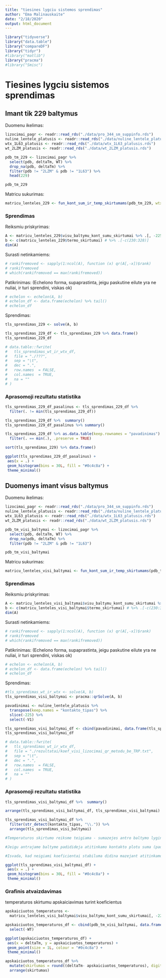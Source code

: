 ```yaml
---
title: "tiesines lygciu sistemos sprendimas"
author: "Ema Malinauskaite"
date: "2/18/2020"
output: html_document
---
```


```r
library("tidyverse")
library("data.table")
library("compareDF")
library("tidyr")
#library("matlib")
library("pracma")
#library("Smisc")
```

# Tiesines lygciu sistemos sprendimas
## Imant tik 229 baltymus
Duomenu ikelimas:
```r
lizocimai_pagr <- readr::read_rds("./data/pro_344_sm_suppinfo.rds")
nuline_lentele_platusis <- readr::read_rds("./data/nuline_lentele_platusis.rds")
wtx_1L63_platusis <- readr::read_rds("./data/wtx_1L63_platusis.rds")
wt_2LZM_platusis <- readr::read_rds("./data/wt_2LZM_platusis.rds")
```

```r
pdb_tm_229 <- lizocimai_pagr %>% 
  select(pdb, deltaTm, WT) %>% 
  drop_na(pdb, deltaTm) %>% 
  filter(pdb != "2LZM" & pdb != "1L63") %>% 
  head(229)

pdb_tm_229
```

Matricu sukurimas:
```r
matricu_lenteles_229 <- fun_kont_sum_ir_temp_skirtumams(pdb_tm_229, wtx_platusis = wtx_1L63_platusis, wt_platusis = wt_2LZM_platusis, nuline_lentele_platusis)
```

### Sprendimas

Reiksmiu priskyrimas:
```r
A <- matricu_lenteles_229$visu_baltymu_kont_sumu_skirtumai %>% .[, -225] #.[-c(230:328), -225]
b <- c(matricu_lenteles_229$termo_skirtumai) # %>% .[-c(230:328)]
dim(A)
```

Surasti netinkamiems:
```r
# rankifremoved <- sapply(1:ncol(A), function (x) qr(A[,-x])$rank)
# rankifremoved
# which(rankifremoved == max(rankifremoved))
```

Patikrinimas:
(Echelono forma, supaprastinta, jeigu paskutine eilute yra ne nuliai, ir turi sprendini, viskas ok)
```r
# echelon <- echelon(A, b)
# echelon_df <- data.frame(echelon) %>% tail()
# echelon_df
```

Sprendimas:
```r
tls_sprendimas_229 <- solve(A, b)
```

```r
tls_sprendimas_229_df <- tls_sprendimas_229 %>% data.frame() 
tls_sprendimas_229_df

# data.table::fwrite(
#   tls_sprendimas_wt_ir_wtx_df,
#   file = "./???",
#   sep = "\t",
#   dec = ".",
#   row.names  = FALSE,
#   col.names  = TRUE,
#   na = ""
# )
```

### Aprasomoji rezultatu statistika
```r
tls_sprendimas_229_df_pasalinus <- tls_sprendimas_229_df %>% 
  filter(. != min(tls_sprendimas_229_df)) 

tls_sprendimas_229_df %>%  summary()
tls_sprendimas_229_df_pasalinus %>% summary()

tls_sprendimas_229_df %>% as.data.table(keep.rownames = "pavadinimas") %>% 
  filter(. == min(.), .preserve = TRUE)

sort(tls_sprendimas_229) %>% data.frame()

```

```r
ggplot(tls_sprendimas_229_df_pasalinus) +
 aes(x = .) +
 geom_histogram(bins = 30L, fill = "#0c4c8a") +
 theme_minimal()
```


## Duomenys imant visus baltymus
Duomenu ikelimas:
```r
lizocimai_pagr <- readr::read_rds("./data/pro_344_sm_suppinfo.rds")
nuline_lentele_platusis <- readr::read_rds("./data/nuline_lentele_platusis.rds")
wtx_1L63_platusis <- readr::read_rds("./data/wtx_1L63_platusis.rds")
wt_2LZM_platusis <- readr::read_rds("./data/wt_2LZM_platusis.rds")
```

```r
pdb_tm_visi_baltymai <- lizocimai_pagr %>% 
  select(pdb, deltaTm, WT) %>% 
  drop_na(pdb, deltaTm) %>% 
  filter(pdb != "2LZM" & pdb != "1L63")

pdb_tm_visi_baltymai
```

Matricu sukurimas:
```r
matricu_lenteles_visi_baltymai <- fun_kont_sum_ir_temp_skirtumams(pdb_tm_visi_baltymai, wtx_platusis = wtx_1L63_platusis, wt_platusis = wt_2LZM_platusis, nuline_lentele_platusis)
```

### Sprendimas

Reiksmiu priskyrimas:
```r
A <- matricu_lenteles_visi_baltymai$visu_baltymu_kont_sumu_skirtumai %>% .[, -225] #.[-c(230:328), -225]
b <- c(matricu_lenteles_visi_baltymai$termo_skirtumai) # %>% .[-c(230:328)]
dim(A)
```

Surasti netinkamiems:
```r
# rankifremoved <- sapply(1:ncol(A), function (x) qr(A[,-x])$rank)
# rankifremoved
# which(rankifremoved == max(rankifremoved))
```

Patikrinimas:
(Echelono forma, supaprastinta, jeigu paskutine eilute yra ne nuliai, ir turi sprendini, viskas ok)
```r
# echelon <- echelon(A, b)
# echelon_df <- data.frame(echelon) %>% tail()
# echelon_df
```

Sprendimas:
```r
#tls_sprendimas_wt_ir_wtx <- solve(A, b)
tls_sprendimas_visi_baltymai <- pracma::qrSolve(A, b)
```

```r
pavadinimai <- nuline_lentele_platusis %>%
  transpose(keep.names = "kontakto_tipas") %>% 
  slice(-225) %>% 
  select(-V1)

tls_sprendimas_visi_baltymai_df <- cbind(pavadinimai, data.frame(tls_sprendimas_visi_baltymai))
tls_sprendimas_visi_baltymai_df 

# data.table::fwrite(
#   tls_sprendimas_wt_ir_wtx_df,
#   file = "./rezultatai/koef_visi_lizocimai_qr_metodu_be_TRP.txt",
#   sep = "\t",
#   dec = ".",
#   row.names  = FALSE,
#   col.names  = TRUE,
#   na = ""
# )
```

### Aprasomoji rezultatu statistika
```r
tls_sprendimas_visi_baltymai_df %>%  summary()

arrange(tls_sprendimas_visi_baltymai_df, tls_sprendimas_visi_baltymai) 

tls_sprendimas_visi_baltymai_df %>% 
  filter(str_detect(kontakto_tipas, "\\.")) %>% 
  arrange(tls_sprendimas_visi_baltymai)

#Temperaturos skirtumo reiksme teigiama - sumazejes antro baltymo lyginant su pirmuoju stabilumas, neigiama - padidejes stabilumas

#Jeigu antrajame baltyme padidideja atitinkamo kontakto plotu suma (padaugeja kontaktu), plotu skirtumas bus neigiamas, dauginant ji is neigiamo koeficiento, reiksme bus teigiama, todel temperaturu skirtumas dides, o stabilumas mazes. Su teigiamais koeficientais atvirksciai.

#Isvada, kad neigiami koeficientai stabiluma didina mazejant atitinkamo kontakto sumai (mazina stabiluma daugejant kontaktu) lyginant su pirmu baltymu, o tegiami koeficientai stabiluma didina didejant atitinkamo kontakto tipo sumai 

```

```r
ggplot(tls_sprendimas_visi_baltymai_df) +
 aes(x = .) +
 geom_histogram(bins = 30L, fill = "#0c4c8a") +
 theme_minimal()
```

### Grafinis atvaizdavimas

temperaturos skirtumu apskaiciavimas turint koeficientus
```r

apskaiciuotos_temperaturos <- 
  matricu_lenteles_visi_baltymai$visu_baltymu_kont_sumu_skirtumai[, -225] %*% tls_sprendimas_visi_baltymai

apskaiciuotos_temperaturos_df <- cbind(pdb_tm_visi_baltymai, data.frame(apskaiciuotos_temperaturos)) %>% 
  select(-WT)

ggplot(apskaiciuotos_temperaturos_df) +
 aes(x = deltaTm, y = apskaiciuotos_temperaturos) +
 geom_point(size = 1L, colour = "#0c4c8a") +
 theme_minimal()

apskaiciuotos_temperaturos_df %>% 
  mutate(skirtumas = round((deltaTm- apskaiciuotos_temperaturos), digits = 3)) %>%
  arrange(skirtumas)
  
```
